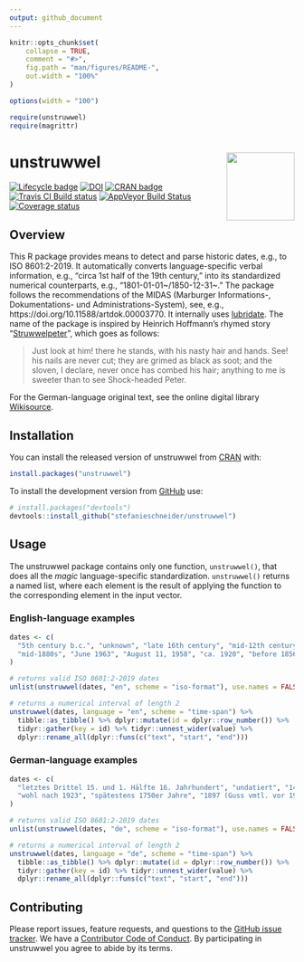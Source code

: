 ```yaml
---
output: github_document
---
```


<!-- README.md is generated from README.Rmd. Please edit that file -->

```r
knitr::opts_chunk$set(
	collapse = TRUE,
	comment = "#>",
	fig.path = "man/figures/README-",
	out.width = "100%"
)

options(width = "100")

require(unstruwwel)
require(magrittr)
```

# unstruwwel <img src="man/figures/logo.png" align="right" width="120" />

[![Lifecycle badge](https://img.shields.io/badge/lifecycle-maturing-blue.svg)](https://www.tidyverse.org/lifecycle/#maturing)
[![DOI](https://zenodo.org/badge/DOI/10.5281/zenodo.4451796.svg)](https://doi.org/10.5281/zenodo.4451796)
[![CRAN badge](http://www.r-pkg.org/badges/version/unstruwwel)](https://cran.r-project.org/package=unstruwwel)
[![Travis CI Build status](https://travis-ci.org/stefanieschneider/unstruwwel.svg?branch=master)](https://travis-ci.org/stefanieschneider/unstruwwel)
[![AppVeyor Build Status](https://ci.appveyor.com/api/projects/status/github/stefanieschneider/unstruwwel?branch=master&svg=true)](https://ci.appveyor.com/project/stefanieschneider/unstruwwel)
[![Coverage status](https://codecov.io/github/stefanieschneider/unstruwwel/coverage.svg?branch=master)](https://codecov.io/github/stefanieschneider/unstruwwel?branch=master)

## Overview

This R package provides means to detect and parse historic dates, e.g., to ISO 8601:2-2019. It automatically converts language-specific verbal information, e.g., “circa 1st half of the 19th century,” into its standardized numerical counterparts, e.g., “1801-01-01\~/1850-12-31\~.” The package follows the recommendations of the MIDAS (Marburger Informations-, Dokumentations- und Administrations-System), see, e.g., https://doi.org/10.11588/artdok.00003770. It internally uses [lubridate](https://github.com/tidyverse/lubridate). The name of the package is inspired by Heinrich Hoffmann’s rhymed story “[Struwwelpeter](http://www.gutenberg.org/files/12116/12116-h/12116-h.htm#Shock-headed_Peter)”, which goes as follows:

> Just look at him! there he stands,
with his nasty hair and hands.
See! his nails are never cut;
they are grimed as black as soot;
and the sloven, I declare,
never once has combed his hair;
anything to me is sweeter
than to see Shock-headed Peter.

For the German-language original text, see the online digital library [Wikisource](https://de.wikisource.org/wiki/Der_Struwwelpeter/Struwwelpeter).

## Installation

You can install the released version of unstruwwel from [CRAN](https://CRAN.R-project.org) with:

``` r
install.packages("unstruwwel")
```

To install the development version from [GitHub](https://github.com/stefanieschneider/unstruwwel) use:

``` r
# install.packages("devtools")
devtools::install_github("stefanieschneider/unstruwwel")
```

## Usage

The unstruwwel package contains only one function, `unstruwwel()`, that does all the *magic* language-specific standardization. `unstruwwel()` returns a named list, where each element is the result of applying the function to the corresponding element in the input vector.

### English-language examples
```r
dates <- c(
  "5th century b.c.", "unknown", "late 16th century", "mid-12th century",
  "mid-1880s", "June 1963", "August 11, 1958", "ca. 1920", "before 1856"
)

# returns valid ISO 8601:2-2019 dates
unlist(unstruwwel(dates, "en", scheme = "iso-format"), use.names = FALSE)

# returns a numerical interval of length 2 
unstruwwel(dates, language = "en", scheme = "time-span") %>%
  tibble::as_tibble() %>% dplyr::mutate(id = dplyr::row_number()) %>% 
  tidyr::gather(key = id) %>% tidyr::unnest_wider(value) %>% 
  dplyr::rename_all(dplyr::funs(c("text", "start", "end")))
```

### German-language examples
```r
dates <- c(
  "letztes Drittel 15. und 1. Hälfte 16. Jahrhundert", "undatiert", "1460?",
  "wohl nach 1923", "spätestens 1750er Jahre", "1897 (Guss vmtl. vor 1906)"
)

# returns valid ISO 8601:2-2019 dates
unlist(unstruwwel(dates, "de", scheme = "iso-format"), use.names = FALSE)

# returns a numerical interval of length 2 
unstruwwel(dates, language = "de", scheme = "time-span") %>%
  tibble::as_tibble() %>% dplyr::mutate(id = dplyr::row_number()) %>% 
  tidyr::gather(key = id) %>% tidyr::unnest_wider(value) %>% 
  dplyr::rename_all(dplyr::funs(c("text", "start", "end")))
```

## Contributing

Please report issues, feature requests, and questions to the [GitHub issue tracker](https://github.com/stefanieschneider/unstruwwel/issues). We have a [Contributor Code of Conduct](https://github.com/stefanieschneider/unstruwwel/blob/master/CODE_OF_CONDUCT.md). By participating in unstruwwel you agree to abide by its terms.
